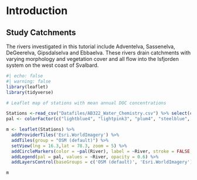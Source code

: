 # Introduction 

## Study Catchments

The rivers investigated in this tutorial include Adventelva, Sassenelva, DeGeerelva, Gipsdalselva and Ebbaelva. These rivers drain catchments with varying morphology and vegetation cover and all flow into the Isfjorden system on the west coast of Svalbard. 


```r
#| echo: false
#| warning: false
library(leaflet)
library(tidyverse)

# Leaflet map of stations with mean annual DOC concentrations

Stations <-read_csv("Datafiles/AB322_Water_Chemistry.csv") %>% select(c(River, Latitude, Longitude)) %>% distinct() %>% drop_na()
pal <- colorFactor(c("lightblue4", "lightpink3", "plum4", "steelblue", "darkolivegreen4"), domain = c("Adventelva", "Sassenelva", "Degeerelva", "Gipsdalselva", "Ebbaelva"))

m <- leaflet(Stations) %>% 
  addProviderTiles('Esri.WorldImagery') %>% 
  addTiles(group = "OSM (default)") %>%
  setView(lng = 16.3,lat = 78.3, zoom = 5) %>% 
  addCircleMarkers(color = ~pal(River), label = ~River, stroke = FALSE, fillOpacity = 0.9) %>%
  addLegend(pal = pal, values = ~River, opacity = 0.6) %>% 
  addLayersControl(baseGroups = c('OSM (default)', 'Esri.WorldImagery'), options = layersControlOptions(collapsed = F), position = 'bottomright')

m
```




